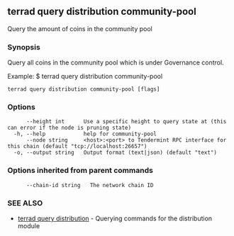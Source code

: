 ## terrad query distribution community-pool

Query the amount of coins in the community pool

### Synopsis

Query all coins in the community pool which is under Governance control.

Example:
$ terrad query distribution community-pool

```
terrad query distribution community-pool [flags]
```

### Options

```
      --height int      Use a specific height to query state at (this can error if the node is pruning state)
  -h, --help            help for community-pool
      --node string     <host>:<port> to Tendermint RPC interface for this chain (default "tcp://localhost:26657")
  -o, --output string   Output format (text|json) (default "text")
```

### Options inherited from parent commands

```
      --chain-id string   The network chain ID
```

### SEE ALSO

* [terrad query distribution](terrad_query_distribution.md)	 - Querying commands for the distribution module


